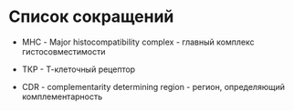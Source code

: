 # Список сокращений

-   МНС - Major histocompatibility complex - главный комплекс гистосовместимости

-   ТКР - Т-клеточный рецептор

-   CDR - complementarity determining region - регион, определяющий комплементарность
